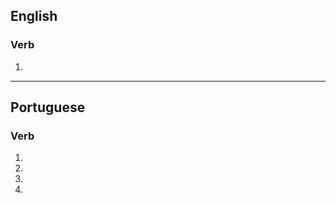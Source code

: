 ==English==

===Verb===
{{en-verb}}

# {{alternative spelling of|en|arborise}}

----

==Portuguese==

===Verb===
{{head|pt|verb form}}

# {{pt-verb form of|arborizar|ar|subjunctive|present|singular|first}}
# {{pt-verb form of|arborizar|ar|subjunctive|present|singular|third}}
# {{pt-verb form of|arborizar|ar|imperative|affirmative|singular|third|}}
# {{pt-verb form of|arborizar|ar|imperative|negative|singular|third|}}